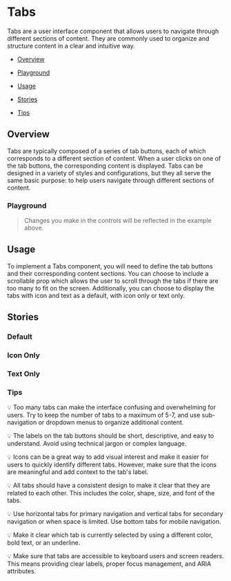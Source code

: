
<Meta of={TabsStories} />

# Tabs

Tabs are a user interface component that allows users to navigate through different sections of content. They are commonly used to organize and structure content in a clear and intuitive way.

- [Overview](#overview)

- [Playground](#playground)

- [Usage](#usage)

- [Stories](#stories)

- [Tips](#tips)

## Overview <a id="overview" />

Tabs are typically composed of a series of tab buttons, each of which corresponds to a different section of content. When a user clicks on one of the tab buttons, the corresponding content is displayed. Tabs can be designed in a variety of styles and configurations, but they all serve the same basic purpose: to help users navigate through different sections of content.

<Canvas>
  <Story of={TabsStories.Overview} />
</Canvas>

### Playground <a id="playground" />

> Changes you make in the controls will be reflected in the example above.

<Controls of={TabsStories.Overview} exclude={/^(click|tab|on.*)/} />

## Usage <a id="usage" />

To implement a Tabs component, you will need to define the tab buttons and their corresponding content sections. You can choose to include a scrollable prop which allows the user to scroll through the tabs if there are too many to fit on the screen. Additionally, you can choose to display the tabs with icon and text as a default, with icon only or text only.

## Stories <a id="stories" />

### Default

<Canvas>
  <Story of={TabsStories.Default} />
</Canvas>

### Icon Only

<Canvas>
  <Story of={TabsStories.IconOnly} />
</Canvas>

### Text Only

<Canvas>
  <Story of={TabsStories.TextOnly} />
</Canvas>

### Tips <a id="tips" />

💡 Too many tabs can make the interface confusing and overwhelming for users. Try to keep the number of tabs to a maximum of 5-7, and use sub-navigation or dropdown menus to organize additional content.

💡 The labels on the tab buttons should be short, descriptive, and easy to understand. Avoid using technical jargon or complex language.

💡 Icons can be a great way to add visual interest and make it easier for users to quickly identify different tabs. However, make sure that the icons are meaningful and add context to the tab's label.

💡 All tabs should have a consistent design to make it clear that they are related to each other. This includes the color, shape, size, and font of the tabs.

💡 Use horizontal tabs for primary navigation and vertical tabs for secondary navigation or when space is limited. Use bottom tabs for mobile navigation.

💡 Make it clear which tab is currently selected by using a different color, bold text, or an underline.

💡 Make sure that tabs are accessible to keyboard users and screen readers. This means providing clear labels, proper focus management, and ARIA attributes.
